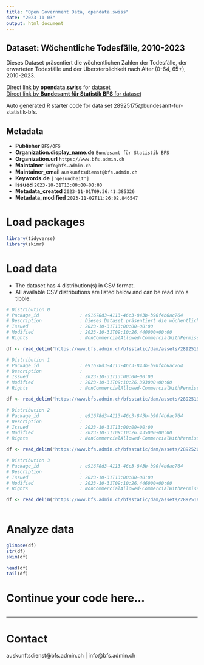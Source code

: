 ```yaml
---
title: "Open Government Data, opendata.swiss"
date: "2023-11-03"
output: html_document
---
```


## Dataset: Wöchentliche Todesfälle, 2010-2023

Dieses Dataset präsentiert die wöchentlichen Zahlen der Todesfälle, der erwarteten Todesfälle und der Übersterblichkeit nach Alter (0-64, 65+), 2010-2023.

[Direct link by **opendata.swiss** for dataset](https://opendata.swiss/de/dataset/wochentliche-todesfalle-2010-20231)<br>
[Direct link by **Bundesamt für Statistik BFS** for dataset](https://www.bfs.admin.ch/asset/de/ts-d-14.03.04.03-wr)

Auto generated R starter code for data set 28925175@bundesamt-fur-statistik-bfs.

## Metadata

- **Publisher** `BFS/OFS`
- **Organization.display_name.de** `Bundesamt für Statistik BFS`
- **Organization.url** `https://www.bfs.admin.ch`
- **Maintainer** `info@bfs.admin.ch`
- **Maintainer_email** `auskunftsdienst@bfs.admin.ch`
- **Keywords.de** `['gesundheit']`
- **Issued** `2023-10-31T13:00:00+00:00`
- **Metadata_created** `2023-11-01T09:36:41.385326`
- **Metadata_modified** `2023-11-02T11:26:02.846547`


# Load packages

```r

library(tidyverse)
library(skimr)

```

# Load data

-   The dataset has 4 distribution(s) in CSV format.
-   All available CSV distributions are listed below and can be read into a tibble.

```r

# Distribution 0
# Package_id               : e91678d3-4113-46c3-843b-b90f4b6ac764
# Description              : Dieses Dataset präsentiert die wöchentlichen Zahlen der Todesfälle, der erwarteten Todesfälle und der Übersterblichkeit nach Alter (0-64, 65+), 2010-2023.
# Issued                   : 2023-10-31T13:00:00+00:00
# Modified                 : 2023-10-31T09:10:26.440000+00:00
# Rights                   : NonCommercialAllowed-CommercialWithPermission-ReferenceRequired

df <- read_delim('https://www.bfs.admin.ch/bfsstatic/dam/assets/28925198/master')

# Distribution 1
# Package_id               : e91678d3-4113-46c3-843b-b90f4b6ac764
# Description              : 
# Issued                   : 2023-10-31T13:00:00+00:00
# Modified                 : 2023-10-31T09:10:26.393000+00:00
# Rights                   : NonCommercialAllowed-CommercialWithPermission-ReferenceRequired

df <- read_delim('https://www.bfs.admin.ch/bfsstatic/dam/assets/28925193/master')

# Distribution 2
# Package_id               : e91678d3-4113-46c3-843b-b90f4b6ac764
# Description              : 
# Issued                   : 2023-10-31T13:00:00+00:00
# Modified                 : 2023-10-31T09:10:26.435000+00:00
# Rights                   : NonCommercialAllowed-CommercialWithPermission-ReferenceRequired

df <- read_delim('https://www.bfs.admin.ch/bfsstatic/dam/assets/28925203/master')

# Distribution 3
# Package_id               : e91678d3-4113-46c3-843b-b90f4b6ac764
# Description              : 
# Issued                   : 2023-10-31T13:00:00+00:00
# Modified                 : 2023-10-31T09:10:26.446000+00:00
# Rights                   : NonCommercialAllowed-CommercialWithPermission-ReferenceRequired

df <- read_delim('https://www.bfs.admin.ch/bfsstatic/dam/assets/28925189/master')



```

# Analyze data

```r

glimpse(df)
str(df)
skim(df)

head(df)
tail(df)

```

# Continue your code here...

```r

```

------------------------------------------------------------------------

# Contact

auskunftsdienst@bfs.admin.ch | info@bfs.admin.ch

